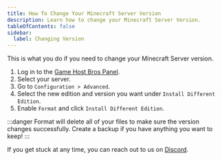 ---
title: How To Change Your Minecraft Server Version
description: Learn how to change your Minecraft Server Version.
tableOfContents: false
sidebar:
  label: Changing Version
---

This is what you do if you need to change your Minecraft Server version.

1. Log in to the [Game Host Bros Panel](https://panel.gamehostbros.com/).
2. Select your server.
3. Go to `Configuration > Advanced`.
4. Select the new edition and version you want under `Install Different Edition`.
5. Enable `Format` and click `Install Different Edition`.

:::danger
Format will delete all of your files to make sure the version changes successfully. Create a backup if you have anything you want to keep!
:::

If you get stuck at any time, you can reach out to us on [Discord](https://discord.gg/FN4XgbAwzr).
